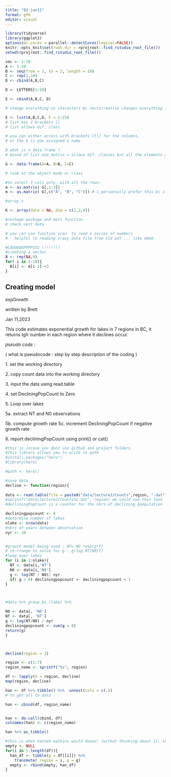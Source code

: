 ```yaml
---
title: "02-jan11"
format: gfm
editor: visual
---
```


```r
library(tidyverse)
library(ggplot2)
options(mc.cores = parallel::detectCores(logical=FALSE))
knitr::opts_knit$set(root.dir = rprojroot::find_rstudio_root_file())
setwd(rprojroot::find_rstudio_root_file())
```

```r

vec <- 1:10
A <- 1:10
B <- seq(from = 1, to = 2, length = 10)
C <- rep(1,10)
D <- cbind(A,B,C)

D <- LETTERS[1:10]

E <- cbind(A,B,C, D) 

# change everything in characters bc vector/matrix changes everything into same class

E <- list(A,B,C,D, F = 1:25)
# list has 2 brackets ]] 
# list allows dif. class

# you can either access with brackets [[]] for the columns, 
# or the $ is you assigned a name 

# what is a data.frame ?
# mixed of list and matrix = allows dif. classes but all the elements are the same length 

G <- data.frame(A=A, B=B, C=C)

# look at the object mode or class

#to select 3 cols only, with all the rows: 
m <- as.matrix( G[,1:3])
m <- as.matrix( G[,c("A", "B", "C")]) # i personnally prefer this bc it calls the actual name, not the nbrs, so less change of a mistake  

#array s

K <- array(data = NA, dim = c(2,3,4))

#reshape package and melt function
# check nest data 

# you can use function scan  to read a series of numbers
# - helpful to reading crazy data file from old pdf ... like ebmd

#LOOOOOOPPPPSSS !!!!!!!!
#creating a vector 
B <- rep(NA,9)
for( i in 2:10){
  B[i] <- A[i-1] +3
}

```

## Creating model

expGrowth

written by Brett

Jan 11,2023

This code estimates exponential growth for lakes in 7 regions in BC, it returns tgh number in each region where it declines occur.

*pseudo code* :

( what is pseudocode : step by step description of the coding )

1\. set the working directory

2\. copy count data into the working directory

3\. input the data using read.table

4\. set DecliningPopCount to Zero

5\. Loop over lakes

5a. extract NT and N0 observations

5b. compute growth rate 5c. increment DecliningPopCount if negative growth rate

6\. report decliningPopCount using print() or cat()

```r
#this is incase you dont use github and project folders
#this library allows you to write to path
#install.packages("here")
#library(here)

#path <- here() 

#save data 
decline <- function(region){
  
data <- read.table(file = paste0("data/lecture2/Counts",region, ".dat"), header = TRUE, sep = "")
#sprintf("data/lecture2/Counts%s.dat", region) we could use this tooo
#decliningPopCount is a counter for the nbrs of declining poopulation

decliningpopcount <- 0
#determine number of lakes
nlake <- nrow(data)
#nbrs of years between observation 
nyr <- 10


#growth model being used : NT= NO *exp(g*T)
# re-rrange to solve for g : g(log NT/N0/T)
#loop over lakes
for (i in 1:nlake){
  NT <- data[i,'NT']
  N0 <- data[i,'N0']
  g <- log(NT / N0)/ nyr
  if( g < 0) decliningpopcount <- decliningpopcount + 1
}



#data %>% group_by (lake) %>% 

N0 <- data[, 'N0']
NT <- data[, 'NT']
g <- log(NT/N0) / nyr
decliningpopcount <- sum(g < 0)
return(g)
} 



decline(region = 3)

region <- c(1:7)
region_name <- sprintf("%s", region)

df <- lapply(X = region, decline)
map(region, decline)

han <- df %>% tibble() %>%  unnest(cols = c(.))
# to get all to data :

han <- cbind(df, region_name)


han <- do.call(cbind, df) 
colnames(han) <- c(region_name)

han %>% as_tibble()

#this is what hannah watkins would doooo! (withut thinking about it, she didnt spend (like me ) one hour on it)
empty <- NULL
for(i in 1:length(df)){
  han_df <- tibble(g = df[[i]]) %>% 
    transmute( region = i, g = g) 
  empty <- rbind(empty, han_df)
}

```
